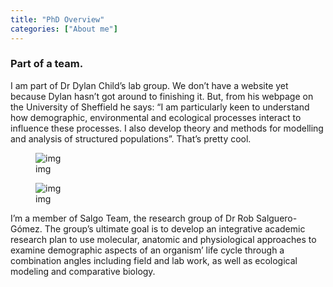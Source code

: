 ```yaml
---
title: "PhD Overview"
categories: ["About me"]
---
```


### Part of a team.

<div class="row">

<div class="col-10 centred">

I am part of Dr Dylan Child's lab group. We don't have a website yet because Dylan hasn't got around to finishing it. But, from his webpage on the University of Sheffield he says: "I am particularly keen to understand how demographic, environmental and ecological processes interact to influence these processes. I also develop theory and methods for modelling and analysis of structured populations". That's pretty cool.
</div>
<div class="col-2 centred">
<div class="img-reponsive">![img](/img/childs.jpg)</div>
</div>
</div>

<div class="row">
<div class="col-2 centred">
<div class="img-reponsive">![img](/img/SalgoTeamLogo.png)</div>
</div>
<div class="col-10 centred">

I'm a member of Salgo Team, the research group of Dr Rob Salguero-Gómez. The group's ultimate goal is to develop an integrative academic research plan to use molecular, anatomic and physiological approaches to examine demographic aspects of an organism' life cycle through a combination angles including field and lab work, as well as ecological modeling and comparative biology.

</div>
</div>


